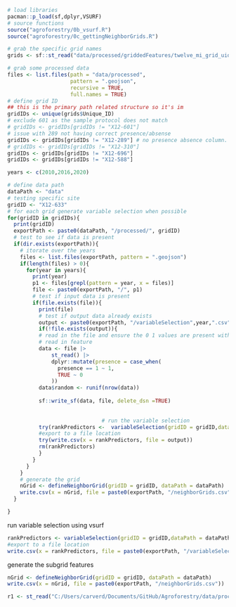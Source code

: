 ```r
# load libraries 
pacman::p_load(sf,dplyr,VSURF)
# source functions 
source("agroforestry/0b_vsurf.R")
source("agroforestry/0c_gettingNeighborGrids.R")
```



```r
# grab the specific grid names 
grids <- sf::st_read("data/processed/griddedFeatures/twelve_mi_grid_uid.gpkg")

# grab some processed data 
files <- list.files(path = "data/processed",
                    pattern = ".geojson",
                    recursive = TRUE,
                    full.names = TRUE)
# define grid ID 
## this is the primary path related structure so it's im
gridIDs <- unique(grids$Unique_ID)
# exclude 601 as the sample protocol does not match 
# gridIDs <- gridIDs[gridIDs != "X12-601"]
# issue with 289 not having correct presence/absense 
gridIDs <- gridIDs[gridIDs != "X12-289"] # no presence absence column.
# gridIDs <- gridIDs[gridIDs != "X12-310"]
gridIDs <- gridIDs[gridIDs != "X12-696"]
gridIDs <- gridIDs[gridIDs != "X12-588"]

years <- c(2010,2016,2020)
```


```r
# define data path 
dataPath <- "data"
# testing specific site
gridID <- "X12-633"
# for each grid generate variable selection when possible 
for(gridID in gridIDs){
  print(gridID)
  exportPath <- paste0(dataPath, "/processed/", gridID)
  # test to see if data is present 
  if(dir.exists(exportPath)){
    # itorate over the years 
    files <- list.files(exportPath, pattern = ".geojson")
    if(length(files) > 0){
      for(year in years){
        print(year)
        p1 <- files[grepl(pattern = year, x = files)]
        file <- paste0(exportPath, "/", p1)
        # test if input data is present 
        if(file.exists(file)){
          print(file)
          # test if output data already exists 
          output <- paste0(exportPath, "/variableSelection",year,".csv")
          if(!file.exists(output)){
          # read in the file and ensure the 0 1 values are present within the presence column.
          # read in feature
          data <- file |>
              st_read() |> 
              dplyr::mutate(presence = case_when(
                presence == 1 ~ 1,
                TRUE ~ 0
              ))
          data$random <- runif(nrow(data))
          
          sf::write_sf(data, file, delete_dsn =TRUE)
          
          
                              # run the variable selection 
          try(rankPredictors <-  variableSelection(gridID = gridID,dataPath = dataPath, year = year))
          #export to a file location  
          try(write.csv(x = rankPredictors, file = output))
          rm(rankPredictors)
          }
        }
      }
    }
    # generate the grid
    nGrid <- defineNeighborGrid(gridID = gridID, dataPath = dataPath)
    write.csv(x = nGrid, file = paste0(exportPath, "/neighborGrids.csv"))
  }

}


```






run variable selection using vsurf
```r
rankPredictors <- variableSelection(gridID = gridID,dataPath = dataPath, year = year)
#export to a file location 
write.csv(x = rankPredictors, file = paste0(exportPath, "/variableSelection",year,".csv"))
```


generate the subgrid features 

```r
nGrid <- defineNeighborGrid(gridID = gridID, dataPath = dataPath)
write.csv(x = nGrid, file = paste0(exportPath, "/neighborGrids.csv"))

r1 <- st_read("C:/Users/carverd/Documents/GitHub/Agroforestry/data/processed/X12-633/agroforestrySamplingData_2010.geojson")
```



